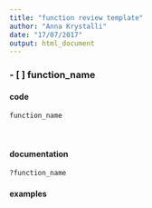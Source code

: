 ```yaml
---
title: "function review template"
author: "Anna Krystalli"
date: "17/07/2017"
output: html_document
---
```


### - [ ] function_name

#### code
```r
function_name
```


<br>

#### documentation

```r
?function_name
```


#### examples

```r

```

<br>